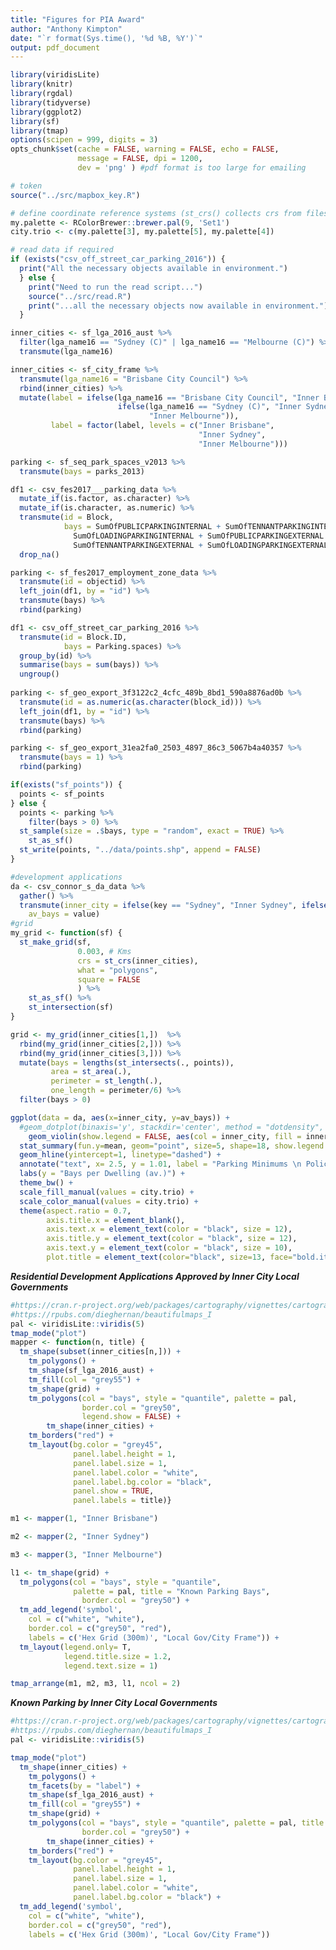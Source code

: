 ```yaml
---
title: "Figures for PIA Award"
author: "Anthony Kimpton"
date: "`r format(Sys.time(), '%d %B, %Y')`"
output: pdf_document
---
```


```r
library(viridisLite)
library(knitr)
library(rgdal)
library(tidyverse)
library(ggplot2)
library(sf)
library(tmap)
options(scipen = 999, digits = 3)
opts_chunk$set(cache = FALSE, warning = FALSE, echo = FALSE,
               message = FALSE, dpi = 1200,
               dev = 'png' ) #pdf format is too large for emailing

# token
source("../src/mapbox_key.R")

# define coordinate reference systems (st_crs() collects crs from files)
my.palette <- RColorBrewer::brewer.pal(9, 'Set1')
city.trio <- c(my.palette[3], my.palette[5], my.palette[4]) 

# read data if required
if (exists("csv_off_street_car_parking_2016")) {
  print("All the necessary objects available in environment.")
  } else {
    print("Need to run the read script...")
    source("../src/read.R")
    print("...all the necessary objects now available in environment.")
  }

inner_cities <- sf_lga_2016_aust %>%
  filter(lga_name16 == "Sydney (C)" | lga_name16 == "Melbourne (C)") %>% 
  transmute(lga_name16)

inner_cities <- sf_city_frame %>% 
  transmute(lga_name16 = "Brisbane City Council") %>% 
  rbind(inner_cities) %>% 
  mutate(label = ifelse(lga_name16 == "Brisbane City Council", "Inner Brisbane",
                        ifelse(lga_name16 == "Sydney (C)", "Inner Sydney",
                               "Inner Melbourne")),
         label = factor(label, levels = c("Inner Brisbane",
                                          "Inner Sydney",
                                          "Inner Melbourne")))

parking <- sf_seq_park_spaces_v2013 %>% 
  transmute(bays = parks_2013)

df1 <- csv_fes2017___parking_data %>%
  mutate_if(is.factor, as.character) %>% 
  mutate_if(is.character, as.numeric) %>% 
  transmute(id = Block,
            bays = SumOfPUBLICPARKINGINTERNAL + SumOfTENNANTPARKINGINTERNAL +
              SumOfLOADINGPARKINGINTERNAL + SumOfPUBLICPARKINGEXTERNAL +
              SumOfTENNANTPARKINGEXTERNAL + SumOfLOADINGPARKINGEXTERNAL) %>% 
  drop_na()

parking <- sf_fes2017_employment_zone_data %>%
  transmute(id = objectid) %>% 
  left_join(df1, by = "id") %>%
  transmute(bays) %>% 
  rbind(parking)

df1 <- csv_off_street_car_parking_2016 %>%
  transmute(id = Block.ID,
            bays = Parking.spaces) %>%
  group_by(id) %>%
  summarise(bays = sum(bays)) %>% 
  ungroup()
  
parking <- sf_geo_export_3f3122c2_4cfc_489b_8bd1_590a8876ad0b %>% 
  transmute(id = as.numeric(as.character(block_id))) %>% 
  left_join(df1, by = "id") %>%
  transmute(bays) %>% 
  rbind(parking)

parking <- sf_geo_export_31ea2fa0_2503_4897_86c3_5067b4a40357 %>% 
  transmute(bays = 1) %>% 
  rbind(parking)

if(exists("sf_points")) {
  points <- sf_points
} else {
  points <- parking %>%
    filter(bays > 0) %>% 
  st_sample(size = .$bays, type = "random", exact = TRUE) %>% 
    st_as_sf()
  st_write(points, "../data/points.shp", append = FALSE)
}

#development applications
da <- csv_connor_s_da_data %>% 
  gather() %>% 
  transmute(inner_city = ifelse(key == "Sydney", "Inner Sydney", ifelse(key == "Melbourne", "Inner Melbourne", "Inner Brisbane")),
    av_bays = value)
#grid
my_grid <- function(sf) {
  st_make_grid(sf,
               0.003, # Kms
               crs = st_crs(inner_cities),
               what = "polygons",
               square = FALSE
               ) %>%
    st_as_sf() %>% 
    st_intersection(sf)
}

grid <- my_grid(inner_cities[1,])  %>% 
  rbind(my_grid(inner_cities[2,])) %>% 
  rbind(my_grid(inner_cities[3,])) %>% 
  mutate(bays = lengths(st_intersects(., points)),
         area = st_area(.),
         perimeter = st_length(.),
         one_length = perimeter/6) %>% 
  filter(bays > 0)
```

```r
ggplot(data = da, aes(x=inner_city, y=av_bays)) +
  #geom_dotplot(binaxis='y', stackdir='center', method = "dotdensity", dotsize=0.5, show.legend = FALSE, fill = "white", alpha = 1, colour = "black") +
    geom_violin(show.legend = FALSE, aes(col = inner_city, fill = inner_city), alpha = 0.5) +
  stat_summary(fun.y=mean, geom="point", size=5, shape=18, show.legend = FALSE, aes(col = inner_city, fill = inner_city)) +
  geom_hline(yintercept=1, linetype="dashed") +
  annotate("text", x= 2.5, y = 1.01, label = "Parking Minimums \n Policy Threshold", size = 3.5) +
  labs(y = "Bays per Dwelling (av.)") +
  theme_bw() +
  scale_fill_manual(values = city.trio) +
  scale_color_manual(values = city.trio) +
  theme(aspect.ratio = 0.7,
        axis.title.x = element_blank(),
        axis.text.x = element_text(color = "black", size = 12),
        axis.title.y = element_text(color = "black", size = 12),
        axis.text.y = element_text(color = "black", size = 10),
        plot.title = element_text(color="black", size=13, face="bold.italic"))
```

***Residential Development Applications Approved by Inner City Local Governments***

\pagebreak

```r
#https://cran.r-project.org/web/packages/cartography/vignettes/cartography.html
#https://rpubs.com/dieghernan/beautifulmaps_I
pal <- viridisLite::viridis(5)
tmap_mode("plot")
mapper <- function(n, title) {
  tm_shape(subset(inner_cities[n,])) +
    tm_polygons() +
    tm_shape(sf_lga_2016_aust) +
    tm_fill(col = "grey55") +
    tm_shape(grid) +
    tm_polygons(col = "bays", style = "quantile", palette = pal,
                border.col = "grey50",
                legend.show = FALSE) +
        tm_shape(inner_cities) +
    tm_borders("red") + 
    tm_layout(bg.color = "grey45",
              panel.label.height = 1,
              panel.label.size = 1,
              panel.label.color = "white",
              panel.label.bg.color = "black",
              panel.show = TRUE,
              panel.labels = title)}

m1 <- mapper(1, "Inner Brisbane")

m2 <- mapper(2, "Inner Sydney")

m3 <- mapper(3, "Inner Melbourne")

l1 <- tm_shape(grid) +
  tm_polygons(col = "bays", style = "quantile",
              palette = pal, title = "Known Parking Bays",
                border.col = "grey50") +
  tm_add_legend('symbol', 
	col = c("white", "white"),
	border.col = c("grey50", "red"),
	labels = c('Hex Grid (300m)', "Local Gov/City Frame")) +
  tm_layout(legend.only= T,
            legend.title.size = 1.2,
            legend.text.size = 1)

tmap_arrange(m1, m2, m3, l1, ncol = 2) 
```

***Known Parking by Inner City Local Governments***

\pagebreak

```r
#https://cran.r-project.org/web/packages/cartography/vignettes/cartography.html
#https://rpubs.com/dieghernan/beautifulmaps_I
pal <- viridisLite::viridis(5)

tmap_mode("plot")
  tm_shape(inner_cities) +
    tm_polygons() +
    tm_facets(by = "label") +
    tm_shape(sf_lga_2016_aust) +
    tm_fill(col = "grey55") +
    tm_shape(grid) +
    tm_polygons(col = "bays", style = "quantile", palette = pal, title = "Known Parking Bays",
                border.col = "grey50") +
        tm_shape(inner_cities) +
    tm_borders("red") + 
    tm_layout(bg.color = "grey45",
              panel.label.height = 1,
              panel.label.size = 1,
              panel.label.color = "white",
              panel.label.bg.color = "black") +
  tm_add_legend('symbol', 
	col = c("white", "white"),
	border.col = c("grey50", "red"),
	labels = c('Hex Grid (300m)', "Local Gov/City Frame")) 
```
